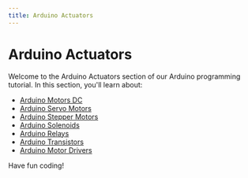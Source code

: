 ```yaml
---
title: Arduino Actuators
---
```


# Arduino Actuators

Welcome to the Arduino Actuators section of our Arduino programming tutorial. In this section, you'll learn about:

- [Arduino Motors DC](./0-arduino-motors-dc.mdx)
- [Arduino Servo Motors](./1-arduino-servo-motors.mdx)
- [Arduino Stepper Motors](./2-arduino-stepper-motors.mdx)
- [Arduino Solenoids](./3-arduino-solenoids.mdx)
- [Arduino Relays](./4-arduino-relays.mdx)
- [Arduino Transistors](./5-arduino-transistors.mdx)
- [Arduino Motor Drivers](./6-arduino-motor-drivers.mdx)

Have fun coding!